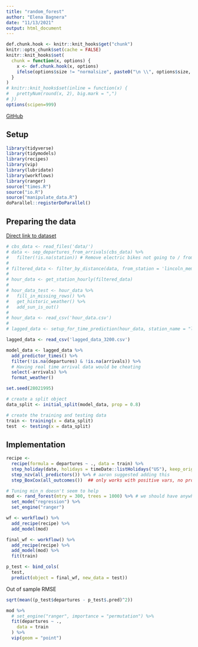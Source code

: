 ```yaml
---
title: "random_forest"
author: "Elena Bagnera"
date: "11/13/2021"
output: html_document
---
```


```r
def.chunk.hook <- knitr::knit_hooks$get("chunk")
knitr::opts_chunk$set(cache = FALSE)
knitr::knit_hooks$set(
  chunk = function(x, options) {
    x <- def.chunk.hook(x, options)
    ifelse(options$size != "normalsize", paste0("\n \\", options$size, "\n\n", x, "\n\n \\normalsize"), x)
  }
)
# knitr::knit_hooks$set(inline = function(x) {
#   prettyNum(round(x, 2), big.mark = ",")
# })
options(scipen=999)
```

\begin{center}
\Huge{PPOL 670 | Final Project}

\Huge{Random Forest}
\end{center}

\vspace{0.1in}

[GitHub](https://github.com/elenabagnera/CapitalBikesProject)

## Setup

```r
library(tidyverse)
library(tidymodels)
library(recipes)
library(vip)
library(lubridate)
library(workflows)
library(ranger)
source("times.R")
source("io.R")
source("manipulate_data.R")
doParallel::registerDoParallel()
```


## Preparing the data

[Direct link to dataset](https://s3.amazonaws.com/capitalbikeshare-data/202108-capitalbikeshare-tripdata.zip)

```r
  
# cbs_data <- read_files('data/')
# data <- sep_departures_from_arrivals(cbs_data) %>%
#   filter(!is.na(station)) # Remove electric bikes not going to / from a station
# 
# filtered_data <- filter_by_distance(data, from_station = 'lincoln_memorial', distance_m = 1600)
# 
# hour_data <- get_station_hourly(filtered_data) 
# 
# hour_data_test <- hour_data %>% 
#   fill_in_missing_rows() %>% 
#   get_historic_weather() %>% 
#   add_sun_is_out()
# 
# hour_data <- read_csv('hour_data.csv')
# 
# lagged_data <- setup_for_time_prediction(hour_data, station_name = "lincoln_memorial")

lagged_data <- read_csv('lagged_data_3200.csv')

model_data <- lagged_data %>%
  add_predictor_times() %>%
  filter(!is.na(departures) & !is.na(arrivals)) %>%
  # Having real time arrival data would be cheating
  select(-arrivals) %>% 
  format_weather()
```


```r

set.seed(28021995)

# create a split object
data_split <- initial_split(model_data, prop = 0.8)

# create the training and testing data
train <- training(x = data_split)
test  <- testing(x = data_split)
```

## Implementation


```r
recipe <-
  recipe(formula = departures ~ ., data = train) %>%
  step_holiday(date, holidays = timeDate::listHolidays("US"), keep_original_cols = FALSE) %>% 
  step_nzv(all_predictors()) %>% # aaron suggested adding this
  step_BoxCox(all_outcomes())  ## only works with positive vars, no problem in our case
```


```r
# Tuning min_n doesn't seem to help
mod <- rand_forest(mtry = 300, trees = 1000) %>% # we should have anywhere between 100 and 1000 trees
  set_mode("regression") %>%
  set_engine("ranger")

wf <- workflow() %>%
  add_recipe(recipe) %>%
  add_model(mod)

```


```r
final_wf <- workflow() %>%
  add_recipe(recipe) %>%
  add_model(mod) %>%
  fit(train)

p_test <- bind_cols(
  test,
  predict(object = final_wf, new_data = test))
```

Out of sample RMSE

```r
sqrt(mean((p_test$departures - p_test$.pred)^2))
```

```r
mod %>%
  # set_engine("ranger", importance = "permutation") %>%
  fit(departures ~ .,
    data = train
  ) %>%
  vip(geom = "point")
```
